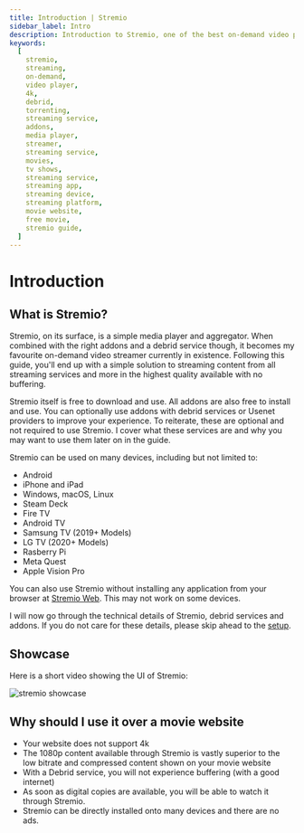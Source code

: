 ```yaml
---
title: Introduction | Stremio
sidebar_label: Intro
description: Introduction to Stremio, one of the best on-demand video players available.
keywords:
  [
    stremio,
    streaming,
    on-demand,
    video player,
    4k,
    debrid,
    torrenting,
    streaming service,
    addons,
    media player,
    streamer,
    streaming service,
    movies,
    tv shows,
    streaming service,
    streaming app,
    streaming device,
    streaming platform,
    movie website,
    free movie,
    stremio guide,
  ]
---
```


# Introduction

## What is Stremio?

Stremio, on its surface, is a simple media player and aggregator.
When combined with the right addons and a debrid service though, it becomes my favourite on-demand video streamer currently in existence.
Following this guide, you'll end up with a simple solution to streaming content from all streaming services and more in the highest quality available with no buffering.

Stremio itself is free to download and use. All addons are also free to install and use.
You can optionally use addons with debrid services or Usenet providers to improve your experience.
To reiterate, these are optional and not required to use Stremio.
I cover what these services are and why you may want to use them later on in the guide.

Stremio can be used on many devices, including but not limited to:

- Android
- iPhone and iPad
- Windows, macOS, Linux
- Steam Deck
- Fire TV
- Android TV
- Samsung TV (2019+ Models)
- LG TV (2020+ Models)
- Rasberry Pi
- Meta Quest
- Apple Vision Pro

You can also use Stremio without installing any application from your browser at [Stremio Web](https://web.stremio.com/).
This may not work on some devices.

I will now go through the technical details of Stremio, debrid services and addons.
If you do not care for these details, please skip ahead to the [setup](setup).

## Showcase

Here is a short video showing the UI of Stremio:

![stremio showcase](/img/stremio/showcase.gif)

## Why should I use it over a movie website

- Your website does not support 4k
- The 1080p content available through Stremio is vastly superior to the low bitrate and compressed content shown on your movie website
- With a Debrid service, you will not experience buffering (with a good internet)
- As soon as digital copies are available, you will be able to watch it through Stremio.
- Stremio can be directly installed onto many devices and there are no ads.
